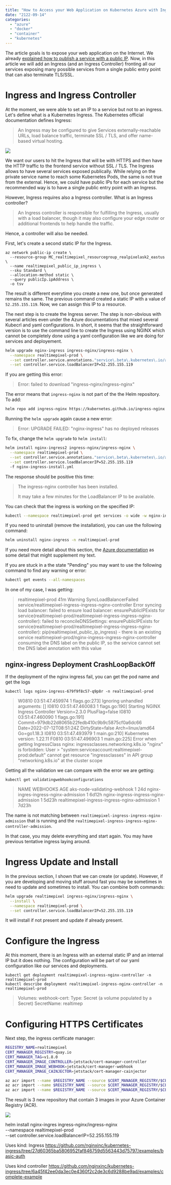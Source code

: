 ```yaml
---
title: "How to Access your Web Application on Kubernetes Azure with Ingress"
date: "2122-09-14"
categories:
  - "azure"
  - "docker"
  - "container"
  - "kubernetes"
---
```


The article goals is to expose your web application on the Internet. We already [explained how to publish a service with a public IP](./azure-kubernetes-public-access). Now, in this article we will add an Ingress (and an Ingress Controller) fronting all our services exposing many possible services from a single public entry point that can also terminate TLS/SSL.


# Ingress and Ingress Controller

At the moment, we were able to set an IP to a service but not to an ingress. Let's define what is a Kubernetes Ingress. The Kubernetes official documentation defines Ingress:

> An Ingress may be configured to give Services externally-reachable URLs, load balance traffic, terminate SSL / TLS, and offer name-based virtual hosting.

![](./images/azure-ingress-public-private.png)


We want our users to hit the Ingress that will be with HTTPS and then have the HTTP traffic to the frontend service without SSL / TLS. The Ingress allows to have several services exposed publically. While relying on the private service name to reach some Kubernetes Pods, the same is not true from the external. Hence, we could have public IPs for each service but the recommended way is to have a single public entry point with an Ingress.

However, Ingress requires also a Ingress controller. What is an Ingress controller?

> An Ingress controller is responsible for fulfilling the Ingress, usually with a load balancer, though it may also configure your edge router or additional frontends to help handle the traffic.

Hence, a controller will also be needed. 

First, let's create a second static IP for the Ingress.

```
az network public-ip create \
  --resource-group MC_realtimepixel_resourcegroup_realpixelask2_eastus \
  --name realtimepixel_public_ip_ingress \
  --sku Standard \
  --allocation-method static \
  --query publicIp.ipAddress \
  -o tsv
```

The result is different everytime you create a new one, but once generated remains the same. The previous command created a static IP with a value of `52.255.155.119`. Now, we can assign this IP to a resource.

The next step is to create the Ingress server. The step is non-obvious with several articles even under the Azure documentations that mixed several Kubecrl and yaml configurations. In short, it seems that the straightforward version is to use the command line to create the Ingress using NGINX which cannot be completely done using a yaml configuration like we are doing for services and deployement.

```sh
helm upgrade nginx-ingress ingress-nginx/ingress-nginx \
  --namespace realtimepixel-prod \
  --set controller.service.annotations."service\.beta\.kubernetes\.io/azure-dns-label-name"=realtimepixel-ingress \
  --set controller.service.loadBalancerIP=52.255.155.119
```

If you are getting this error:

> Error: failed to download "ingress-nginx/ingress-nginx"

The error means that `ingress-nginx` is not part of the the Helm repository. To add:

```sh
helm repo add ingress-nginx https://kubernetes.github.io/ingress-nginx
```

Running the `helm upgrade` again cause a new error:

> Error: UPGRADE FAILED: "nginx-ingress" has no deployed releases


To fix, change the `helm upgrade` to `helm install`:

```sh
helm install nginx-ingress2 ingress-nginx/ingress-nginx \
  --namespace realtimepixel-prod \
  --set controller.service.annotations."service\.beta\.kubernetes\.io/azure-dns-label-name"=realtimepixel-ingress \
  --set controller.service.loadBalancerIP=52.255.155.119
  -f nginx-ingress-install.yml
```

The response should be positive this time:


>The ingress-nginx controller has been installed.
>
>It may take a few minutes for the LoadBalancer IP to be available.


You can check that the ingress is working on the specified IP:

```sh
kubectl --namespace realtimepixel-prod get services -o wide -w nginx-ingress-ingress-nginx-controller
```

If you need to uninstall (remove the installation), you can use the following command:

```sh
helm uninstall nginx-ingress -n realtimepixel-prod
```

If you need more detail about this section, the [Azure documentation](https://docs.microsoft.com/en-us/azure/aks/kubernetes-helm) as some detail that might supplement my text.

If you are stuck in a the state "Pending" you may want to use the following command to find any warning or error:

```sh
kubectl get events --all-namespaces
```

In one of my case, I was getting:


>realtimepixel-prod   41m
>Warning   SyncLoadBalancerFailed   service/realtimepixel-ingress-ingress-nginx-controller
>Error syncing load balancer: failed to ensure load balancer: ensurePublicIPExists for service(realtimepixel-prod/realtimepixel-ingress-ingress-nginx-controller): failed to reconcileDNSSettings: ensurePublicIPExists for service(realtimepixel-prod/realtimepixel-ingress-ingress-nginx-controller): pip(realtimepixel_public_ip_ingress) - there is an existing service realtimepixel-prod/nginx-ingress-ingress-nginx-controller consuming the DNS label on the public IP, so the service cannot set the DNS label annotation with this value
## nginx-ingress Deployment CrashLoopBackOff

If the deployment of the nginx ingress fail, you can get the pod name and get the logs

```
kubectl logs nginx-ingress-679f9f8c57-q9p8r -n realtimepixel-prod
```

> W0810 03:51:47.459974       1 flags.go:273] Ignoring unhandled arguments: []
> I0810 03:51:47.460083       1 flags.go:190] Starting NGINX Ingress Controller Version=2.3.0 PlusFlag=false
> I0810 03:51:47.460090       1 flags.go:191] Commit=979db22d8065b22fedb410c9b9c5875cf0a6dc66 Date=2022-07-12T08:51:24Z DirtyState=false Arch=linux/amd64 Go=go1.18.3
> I0810 03:51:47.493979       1 main.go:210] Kubernetes version: 1.22.11
> F0810 03:51:47.496903       1 main.go:225] Error when getting IngressClass nginx: ingressclasses.networking.k8s.io "nginx" is forbidden: User > "system:serviceaccount:realtimepixel-prod:default" cannot get resource "ingressclasses" in API group "networking.k8s.io" at the cluster scope

Getting all the validation we can compare with the error we are getting:

```
kubectl get validatingwebhookconfigurations
```
>NAME                                            WEBHOOKS   AGE
> aks-node-validating-webhook                     1          24d
>nginx-ingres-ingress-nginx-admission            1          6d12h
>nginx-ingress-ingress-nginx-admission           1          5d23h
>realtimepixel-ingress-ingress-nginx-admission   1          7d23h

The name is not matching between `realtimepixel-ingress-ingress-nginx-admission` that is running and the `realtimepixel-ingress-ingress-nginx-controller-admission`.

In that case, you may delete everything and start again. You may have previous tentative ingress laying around.


# Ingress Update and Install

In the previous section, I shown that we can create (or update). However, if you are developing and moving stuff around fast you may be sometimes in need to update and sometimes to install. You can combine both commands:

```sh {2}
helm upgrade realtimepixel ingress-nginx/ingress-nginx \
  --install \
  --namespace realtimepixel-prod \
  --set controller.service.loadBalancerIP=52.255.155.119

```

It will install if not present and update if already present.

# Configure the Ingress

At this moment, there is an Ingress with an external static IP and an internal IP but it does nothing. The configuration will be part of our yaml configuration like our services and deployments.

```
kubectl get deployment realtimepixel-ingress-nginx-controller -n realtimepixel-prod
kubectl describe deployment realtimepixel-ingress-nginx-controller -n realtimepixel-prod
```

>   Volumes:
>   webhook-cert:
>    Type:        Secret (a volume populated by a Secret)
>    SecretName:  realtimep

# Configuring HTTPS Certificates

Next step, the ingress certificate manager:

```sh
REGISTRY_NAME=realtimepixel
CERT_MANAGER_REGISTRY=quay.io
CERT_MANAGER_TAG=v1.8.0
CERT_MANAGER_IMAGE_CONTROLLER=jetstack/cert-manager-controller
CERT_MANAGER_IMAGE_WEBHOOK=jetstack/cert-manager-webhook
CERT_MANAGER_IMAGE_CAINJECTOR=jetstack/cert-manager-cainjector

az acr import --name $REGISTRY_NAME --source $CERT_MANAGER_REGISTRY/$CERT_MANAGER_IMAGE_CONTROLLER:$CERT_MANAGER_TAG --image $CERT_MANAGER_IMAGE_CONTROLLER:$CERT_MANAGER_TAG
az acr import --name $REGISTRY_NAME --source $CERT_MANAGER_REGISTRY/$CERT_MANAGER_IMAGE_WEBHOOK:$CERT_MANAGER_TAG --image $CERT_MANAGER_IMAGE_WEBHOOK:$CERT_MANAGER_TAG
az acr import --name $REGISTRY_NAME --source $CERT_MANAGER_REGISTRY/$CERT_MANAGER_IMAGE_CAINJECTOR:$CERT_MANAGER_TAG --image $CERT_MANAGER_IMAGE_CAINJECTOR:$CERT_MANAGER_TAG
```

The result is 3 new repository that contain 3 images in your Azure Container Registry (ACR).

![](./images/azure_ingress_nginx_images.png)

<TocAzureContainerSeries />

helm install nginx-ingres ingress-nginx/ingress-nginx \
 --namespace realtimepixel-prod \
 --set controller.service.loadBalancerIP=52.255.155.119




Uses kind: Ingress
https://github.com/nginxinc/kubernetes-ingress/tree/27d60365ba5806952faf846759d5563443d75797/examples/basic-auth


Uses kind controller
https://github.com/nginxinc/kubernetes-ingress/tree/6a45f42ee0da3ec0e4360f2c2de3c6d9288be9ad/examples/complete-example



